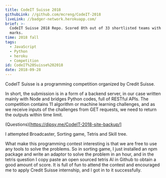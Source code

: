 ```yaml
---
title: CodeIT Suisse 2018
githubLink: //github.com/mcreng/CodeIT-2018
liveLink: //badger-network.herokuapp.com/
brief: >-
  CodeIT Suisse 2018 Repo. Scored 8th out of 33 shortlisted teams with 4141
  marks.
time: 2018 fall
tags:
  - JavaScript
  - Python
  - heroku
  - Competition
id: CodeIT%20Suisse%202018
date: 2018-09-28
---
```


CodeIT Suisse is a programming competition organized by Credit Suisse.

In short, the submission is in a form of a backend server, in our case written mainly with Node and bridges Python codes, full of RESTful APIs. The competition contains 11 algorithm or machine learning challenges, and as we receive inputs of the challenges from GET requests, we need to return the outputs within time limit.

(Questions)[https://dipsy.me/CodeIT-2018-site-backup/]

I attempted Broadcaster, Sorting game, Tetris and Skill tree.

What make this programming contest interesting is that we are free to use any tools to solve the problems. So in sorting game, I just installed an npm package and write an adaptor to solve the problem in an hour, and in the tetris question I copy paste an open sourced tetris AI in Github to obtain a good amount of score. It is full of fun to attend the contest and encouraged me to apply Credit Suisse internship, and I got in to it successfully.
